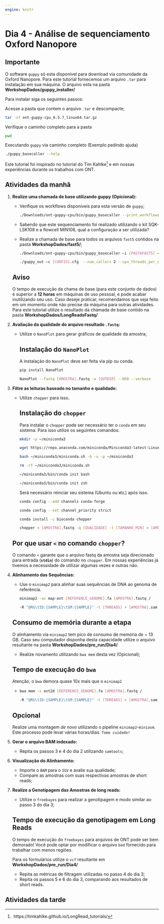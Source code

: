 ```yaml
---
engine: knitr
---
```


# Dia 4 - Análise de sequenciamento Oxford Nanopore {.unnumbered}

::: callout-important
## Importante

O software `guppy` só esta disponível para download via comunidade da Oxford Nanopore. Para este tutorial fornecemos um arquivo `.tar` para instalação em sua máquina. O arquivo esta na pasta **WorkshopDados/guppy_installer/**

Para instalar siga os seguintes passos:

Acesse a pasta que contem o arquivo `.tar` e descompacte;

```bash
tar -xf ont-guppy-cpu_6.5.7_linux64.tar.gz
```

Verifique o caminho completo para a pasta

```bash
pwd
```

Executando `guppy` via caminho completo (Exemplo pedindo ajuda)

```bash
./guppy_basecaller --help
```
:::

Este tutorial foi inspirado no tutorial do Tim Kahlke[^ont-1] e em nossas experiências durante os trabalhos com ONT.

[^ont-1]:  https://timkahlke.github.io/LongRead_tutorials/

## Atividades da manhã

1.  **Realize uma chamada de base utilizando guppy (Opicional):**

    -   Verifique os workflows disponíveis para esta versão de `guppy`;

        ```bash
        ./Downloads/ont-guppy-cpu/bin/guppy_basecaller --print_workflows
        ```

    -   Sabendo que este sequenciamento foi realizado utilizando o kit SQK-LSK108 e a flowcell MIN106, qual a configuração a ser utilizada?

    -   Realize a chamada de base para todos os arquivos `fast5` contidos na pasta **WorkshopDados/fast5/**;

        ```bash
        ./Downloads/ont-guppy-cpu/bin/guppy_basecaller –i [PASTAFAST5] –s /

        ./guppy_out –c [CONFIG].cfg  --num_callers 2 --cpu_threads_per_caller 1
        ```

    ::: callout-warning
    ## Aviso

    O tempo de execução da chama de base (para este conjunto de dados) é superior a **12 horas** em máquinas de uso pessoal, e pode acabar inutilizando seu uso. Caso deseje praticar, recomendamos que seja feito em um momento onde não precise da máquina para outras atividades. Para este tutorial utilize o resultado da chamada de base contido na pasta **WorkshopDados/LongReadsFastq/**
    :::

2.  **Avaliação da qualidade do arquivo resultado `.fastq`:**

    -   Utilize o `NanoPlot` para gerar gráficos de qualidade da amostra;

        ::: {.callout-tip collapse="true"}
        ## Instalação do `NanoPlot`

        A instalação do `NanoPlot` deve ser feita via pip ou conda.

        ```bash
        pip install NanoPlot
        ```
        :::

        ```bash
        NanoPlot --fastq [AMOSTRA].fastq -o [OUTDIR] --N50 --verbose
        ```

3.  **Filtre as leituras baseado no tamanho e qualidade:**

    -   Utilize `chopper` para isso.

        ::: {.callout-tip collapse="true"}
        ## Instalação do `chopper`

        Para instalar o `chopper` pode ser necessário ter o `conda` em seu sistema. Para isso utilize os seguintes comandos:

        ```bash
        mkdir -p ~/miniconda3

        wget https://repo.anaconda.com/miniconda/Miniconda3-latest-Linux-x86_64.sh -O ~/miniconda3/miniconda.sh

        bash ~/miniconda3/miniconda.sh -b -u -p ~/miniconda3

        rm -rf ~/miniconda3/miniconda.sh

        ~/miniconda3/bin/conda init bash

        ~/miniconda3/bin/conda init zsh
        ```

        Será necessário reinciar seu sistema (Ubuntu ou `WSL`) após isso.

        ```bash
        conda config --add channels conda-forge

        conda config --set channel_priority strict

        conda install -c bioconda chopper
        ```
        :::

        ```bash
        chopper < [AMOSTRA].fastq -q [QUALIDADE] -l [TAMANHO_MIN] > [AMOSTRA]_filtrada.fastq
        ```

    ::: {.callout-important collapse="true"}
    ## Por que usar `<` no comando `chopper`?

    O comando `<` garante que o arquivo fastq da amostra seja direcionado para entrada (**`stdin`**) do comando no `chopper`. Em nossas experiências já tivemos a necessidade de utilizar algumas vezes e outras não.
    :::

4.  **Alinhamento das Sequências:**

    -   Use o `minimap2` para alinhar suas sequências de DNA ao genoma de referência.

        ```bash
        minimap2 -ax map-ont [REFERENCE_GENOME].fa [AMOSTRA].fastq /

        -R "@RG\tID:{SAMPLE}\tSM:{SAMPLE}" -t [THREADS] > [AMOSTRA].sam
        ```

    ::: callout-caution
    ## Consumo de memória durante a etapa

    O alinhamento via `minimap2` tem pico de consumo de memória de \~ 13 GB. Caso seu computador disponha desta capacidade utilize o arquivo resultante na pasta **WorkshopDados/pre_run/Dia4/**
    :::

    -   Realize novamento utilizando `bwa mem` desta vez (Opicional);

    ::: callout-warning
    ## Tempo de execução do `bwa`

    Atenção, o `bwa` demora quase 10x mais que o `minimap2`
    :::

    -   

        ```bash
        bwa mem -x ont2d [REFERENCE_GENOME].fa [AMOSTRA].fastq /

        -R "@RG\tID:{SAMPLE}\tSM:{SAMPLE}" -t [THREADS] > [AMOSTRA].sam
        ```

    ::: {.callout-note collapse="true" icon="false"}
    ## Opcional

    Realize uma montagem *de novo* utilizando o pipeline `minimap2`-`miniasm`. Este processo pode levar várias horas/dias. `Tome cuidado!`
    :::

5.  **Gerar o arquivo BAM indexado:**

    -   Repita os passos 3 e 4 do dia 2 utilizando `samtools`;

6.  **Visualização do Alinhamento:**

    -   Importe o `BAM` para o `IGV` e avalie sua qualidade;
    -   Compare as amostras com suas respectivas amostras de short reads;

7.  **Realize a Genotipagem das Amostras de long reads:**

    -   Utilize o `freebayes` para realizar a genotipagem e modo similar ao passo 3 do dia 3;

    ::: callout-warning
    ## Tempo de execução da genotipagem em Long Reads

    O tempo de execução do `freebayes` para arquivos de ONT pode ser bem demorado! Você pode optar por modificar o arquivo `bed` fornecido para trabalhar com menos regiões.

    Para os formulários utilize o `vcf` resultante em **WorkshopDados/pre_run/Dia4/**
    :::

    -   Repita as métricas de filtragem utilizadas no passo 4 do dia 3;
    -   Repita os passos 5 e 6 do dia 3, comparando aos resultados de short reads.

## Atividades da tarde

